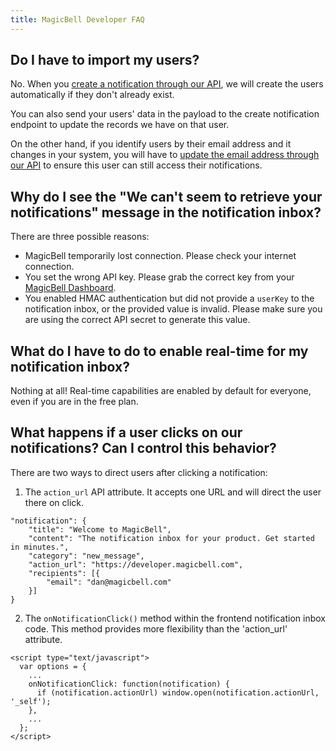 ```yaml
---
title: MagicBell Developer FAQ
---
```


## Do I have to import my users?

No. When you [create a notification through our API](https://magicbell.com/docs/rest-api/reference#create-notification), we will create the users automatically if they don't already exist.

You can also send your users' data in the payload to the create notification endpoint to update the records we have on that user.

On the other hand, if you identify users by their email address and it changes in your system, you will have to [update the email address through our API](https://magicbell.com/docs/rest-api/reference#update-user) to ensure this user can still access their notifications.

## Why do I see the "We can't seem to retrieve your notifications" message in the notification inbox?

There are three possible reasons:

- MagicBell temporarily lost connection. Please check your internet connection.
- You set the wrong API key. Please grab the correct key from your [MagicBell Dashboard](https://app.magicbell.com/).
- You enabled HMAC authentication but did not provide a `userKey` to the notification inbox, or the provided value is invalid. Please make sure you are using the correct API secret to generate this value.

## What do I have to do to enable real-time for my notification inbox?

Nothing at all! Real-time capabilities are enabled by default for everyone, even if you are in the free plan.

## What happens if a user clicks on our notifications? Can I control this behavior?

There are two ways to direct users after clicking a notification:

1. The `action_url` API attribute. It accepts one URL and will direct the user there on click.


```shell hideHeader
"notification": {
    "title": "Welcome to MagicBell",
    "content": "The notification inbox for your product. Get started in minutes.",
    "category": "new_message",
    "action_url": "https://developer.magicbell.com",
    "recipients": [{
        "email": "dan@magicbell.com"
    }]
}
```


2. The `onNotificationClick()` method within the frontend notification inbox code. This method provides more flexibility than the 'action_url' attribute.


```shell hideHeader
<script type="text/javascript">
  var options = {
    ...
    onNotificationClick: function(notification) {
      if (notification.actionUrl) window.open(notification.actionUrl, '_self');
    },
    ...
  };
</script>
```